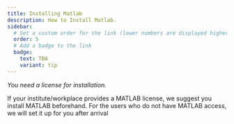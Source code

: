 ```yaml
---
title: Installing Matlab
description: How to Install Matlab.
sidebar:
  # Set a custom order for the link (lower numbers are displayed higher up)
  order: 5
  # Add a badge to the link
  badge:
    text: TBA
    variant: tip
---
```

_You need a license for installation._

If your institute/workplace provides a MATLAB license, we suggest you install MATLAB beforehand. For the users who do not have MATLAB access, we will set it up for you after arrival












